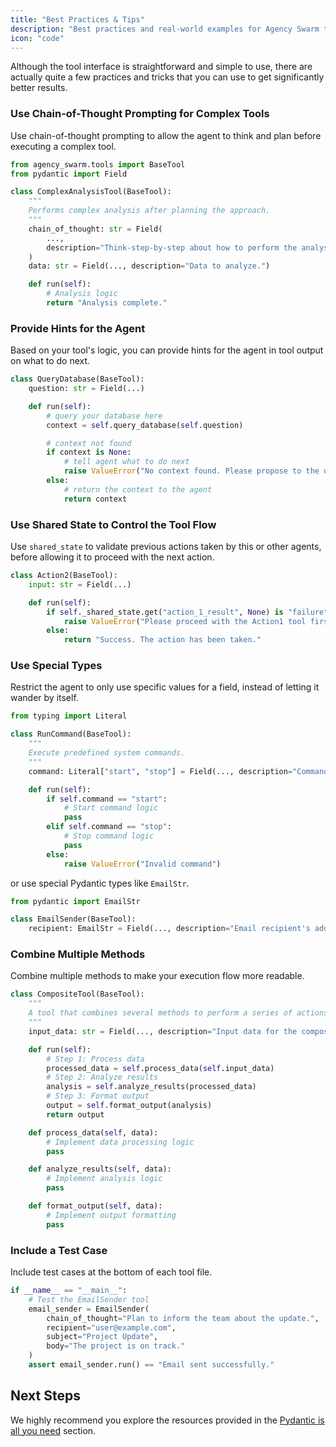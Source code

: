 ```yaml
---
title: "Best Practices & Tips"
description: "Best practices and real-world examples for Agency Swarm tools."
icon: "code"
---
```


Although the tool interface is straightforward and simple to use, there are actually quite a few practices and tricks that you can use to get significantly better results.

### Use Chain-of-Thought Prompting for Complex Tools

Use chain-of-thought prompting to allow the agent to think and plan before executing a complex tool.

```python
from agency_swarm.tools import BaseTool
from pydantic import Field

class ComplexAnalysisTool(BaseTool):
    """
    Performs complex analysis after planning the approach.
    """
    chain_of_thought: str = Field(
        ...,
        description="Think-step-by-step about how to perform the analysis."
    )
    data: str = Field(..., description="Data to analyze.")

    def run(self):
        # Analysis logic
        return "Analysis complete."
```

### Provide Hints for the Agent

Based on your tool's logic, you can provide hints for the agent in tool output on what to do next.

```python
class QueryDatabase(BaseTool):
    question: str = Field(...)

    def run(self):
        # query your database here
        context = self.query_database(self.question)

        # context not found
        if context is None:
            # tell agent what to do next
            raise ValueError("No context found. Please propose to the user to change the topic.")
        else:
            # return the context to the agent
            return context
```

### Use Shared State to Control the Tool Flow

Use `shared_state` to validate previous actions taken by this or other agents, before allowing it to proceed with the next action.

```python
class Action2(BaseTool):
    input: str = Field(...)

    def run(self):
        if self._shared_state.get("action_1_result", None) is "failure":
            raise ValueError("Please proceed with the Action1 tool first.")
        else:
            return "Success. The action has been taken."
```

### Use Special Types

Restrict the agent to only use specific values for a field, instead of letting it wander by itself.

```python
from typing import Literal

class RunCommand(BaseTool):
    """
    Execute predefined system commands.
    """
    command: Literal["start", "stop"] = Field(..., description="Command to execute: 'start' or 'stop'.")

    def run(self):
        if self.command == "start":
            # Start command logic
            pass
        elif self.command == "stop":
            # Stop command logic
            pass
        else:
            raise ValueError("Invalid command")
```

or use special Pydantic types like `EmailStr`.

```python
from pydantic import EmailStr

class EmailSender(BaseTool):
    recipient: EmailStr = Field(..., description="Email recipient's address.")
```

### Combine Multiple Methods

Combine multiple methods to make your execution flow more readable.

```python
class CompositeTool(BaseTool):
    """
    A tool that combines several methods to perform a series of actions.
    """
    input_data: str = Field(..., description="Input data for the composite operation.")

    def run(self):
        # Step 1: Process data
        processed_data = self.process_data(self.input_data)
        # Step 2: Analyze results
        analysis = self.analyze_results(processed_data)
        # Step 3: Format output
        output = self.format_output(analysis)
        return output

    def process_data(self, data):
        # Implement data processing logic
        pass

    def analyze_results(self, data):
        # Implement analysis logic
        pass

    def format_output(self, data):
        # Implement output formatting
        pass
```


### Include a Test Case

Include test cases at the bottom of each tool file.

```python
if __name__ == "__main__":
    # Test the EmailSender tool
    email_sender = EmailSender(
        chain_of_thought="Plan to inform the team about the update.",
        recipient="user@example.com",
        subject="Project Update",
        body="The project is on track."
    )
    assert email_sender.run() == "Email sent successfully."
```

## Next Steps

We highly recommend you explore the resources provided in the [Pydantic is all you need](/core-framework/tools/custom-tools/pydantic-is-all-you-need) section.
